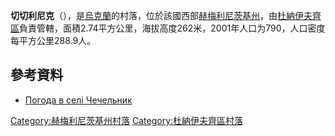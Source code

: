 {{coord|48|49|57|N|26|39|11|E|scale:100000|display=title}}

'''切切利尼克'''（{{lang-uk|Чечельник}}），是[[烏克蘭|烏克蘭]]的村落，位於該國西部[[赫梅利尼茨基州|赫梅利尼茨基州]]，由[[杜納伊夫齊區|杜納伊夫齊區]]負責管轄，面積2.74平方公里，海拔高度262米，2001年人口为790，人口密度每平方公里288.9人。

==參考資料==
* [http://weather.in.ua/ua/hmel'nickaja/28394 Погода в селі Чечельник] {{Wayback|url=http://weather.in.ua/ua/hmel'nickaja/28394 |date=20160305110244 }}

{{DEFAULTSORT:Чечельник}}
[[Category:赫梅利尼茨基州村落|Category:赫梅利尼茨基州村落]]
[[Category:杜納伊夫齊區村落|Category:杜納伊夫齊區村落]]


{{Khmelnytskyi-geo-stub}}